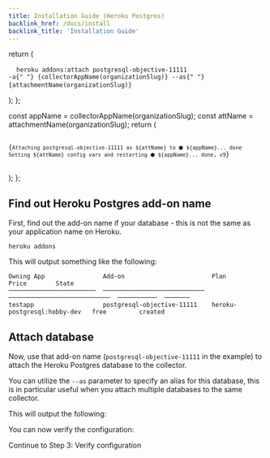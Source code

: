 ```yaml
---
title: Installation Guide (Heroku Postgres)
backlink_href: /docs/install
backlink_title: 'Installation Guide'
---
```



  return (
    <pre>
      <code>
        heroku addons:attach postgresql-objective-11111 -a{" "}
        {collectorAppName(organizationSlug)} --as{" "}
        {attachmentName(organizationSlug)}
      </code>
    </pre>
  );
};

  const appName = collectorAppName(organizationSlug);
  const attName = attachmentName(organizationSlug);
  return (
    <pre>
      <code>
        {`Attaching postgresql-objective-11111 as ${attName} to ⬢ ${appName}... done
Setting ${attName} config vars and restarting ⬢ ${appName}... done, v9`}
      </code>
    </pre>
  );
};

## Find out Heroku Postgres add-on name

First, find out the add-on name if your database - this is not the same as your application name on Heroku.

```
heroku addons
```

This will output something like the following:

```
Owning App                Add-on                        Plan                          Price        State
────────────────────────  ────────────────────────────  ────────────────────────────  ───────────  ───────
testapp                   postgresql-objective-11111    heroku-postgresql:hobby-dev   free         created
```

## Attach database

Now, use that add-on name (`postgresql-objective-11111` in the example) to attach the Heroku Postgres database to the collector.

You can utilize the `--as` parameter to specify an alias for this database, this is in particular useful when you attach multiple databases to the same collector.

<AddonsAttachCommand organizationSlug={props.organizationSlug} />

This will output the following:

<AddonsAttachOutput organizationSlug={props.organizationSlug} />

You can now verify the configuration:

<Link className="btn btn-success" to="03_verify_configuration">
  Continue to Step 3: Verify configuration
</Link>
